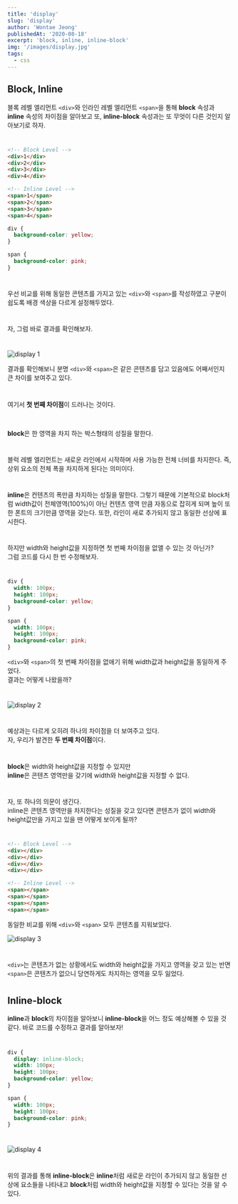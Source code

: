 ---
title: 'display'
slug: 'display'
author: 'Wontae Jeong'
publishedAt: '2020-08-18'
excerpt: 'block, inline, inline-block'
img: '/images/display.jpg'
tags:
  - css
---

## Block, Inline

블록 레벨 엘리먼트 `<div>`와 인라인 레벨 엘리먼트 `<span>`을 통해
**block** 속성과 **inline** 속성의 차이점을 알아보고
또, **inline-block** 속성과는 또 무엇이 다른 것인지 알아보기로 하자.

#

```html
<!-- Block Level -->
<div>1</div>
<div>2</div>
<div>3</div>
<div>4</div>

<!-- Inline Level -->
<span>1</span>
<span>2</span>
<span>3</span>
<span>4</span>
```

```css
div {
  background-color: yellow;
}

span {
  background-color: pink;
}
```

#

우선 비교를 위해 동일한 콘텐츠를 가지고 있는 `<div>`와 `<span>`를 작성하였고
구분이 쉽도록 배경 색상을 다르게 설정해두었다.

#

자, 그럼 바로 결과를 확인해보자.

#

<img src="https://i.imgur.com/1p2R3rh.jpg" alt="display 1" />

결과를 확인해보니 분명 `<div>`와 `<span>`은 같은 콘텐츠를 담고 있음에도 어째서인지 큰 차이를 보여주고 있다.

#

여기서 **첫 번째 차이점**이 드러나는 것이다.

<br/>
<p class="box">
<strong>block</strong>은 한 영역을 차지 하는 박스형태의 성질을 말한다.

#

블럭 레벨 엘리먼트는 새로운 라인에서 시작하며 사용 가능한 전체 너비를 차지한다. 즉, 상위 요소의 전체 폭을 차지하게 된다는 의미이다.

#

**inline**은 컨텐츠의 폭만큼 차지하는 성질을 말한다. 그렇기 때문에 기본적으로 block처럼 width값이 전체영역(100%)이 아닌 컨텐츠 영역 만큼 자동으로 잡히게 되며 높이 또한 폰트의 크기만큼 영역을 갖는다. 또한, 라인이 새로 추가되지 않고 동일한 선상에 표시한다.

</p>

#

하지만 width와 height값을 지정하면 첫 번째 차이점을 없앨 수 있는 것 아닌가?<br/>
그럼 코드를 다시 한 번 수정해보자.

#

```css
div {
  width: 100px;
  height: 100px;
  background-color: yellow;
}

span {
  width: 100px;
  height: 100px;
  background-color: pink;
}
```

`<div>`와 `<span>`의 첫 번째 차이점을 없애기 위해 width값과 height값을 동일하게 주었다.<br/>
결과는 어떻게 나왔을까?

#

<img src="https://i.imgur.com/j0vm1u7.jpg" alt="display 2" />

#

예상과는 다르게 오히려 하나의 차이점을 더 보여주고 있다.<br/>
자, 우리가 발견한 **두 번째 차이점**이다.

#

<p class="box">
  <strong>block</strong>은 width와 height값을 지정할 수 있지만
  <br />
  <strong>inline</strong>은 콘텐츠 영역만을 갖기에 width와 height값을 지정할 수
  없다.
</p>

#

자, 또 하나의 의문이 생긴다.<br/>
inline은 콘텐츠 영역만을 차지한다는 성질을 갖고 있다면 콘텐츠가 없이
width와 height값만을 가지고 있을 땐 어떻게 보이게 될까?

#

```html
<!-- Block Level -->
<div></div>
<div></div>
<div></div>
<div></div>

<!-- Inline Level -->
<span></span>
<span></span>
<span></span>
<span></span>
```

동일한 비교를 위해 `<div>`와 `<span>` 모두 콘텐츠를 지워보았다.

<img src="https://i.imgur.com/wd6WC89.jpg" alt="display 3" />

#

`<div>`는 콘텐츠가 없는 상황에서도 width와 height값을 가지고 영역을 갖고 있는 반면
`<span>`은 콘텐츠가 없으니 당연하게도 차지하는 영역을 모두 잃었다.

#

## Inline-block

**inline**과 **block**의 차이점을 알아보니 **inline-block**을 어느 정도 예상해볼 수 있을 것 같다.
바로 코드를 수정하고 결과를 알아보자!

#

```css
div {
  display: inline-block;
  width: 100px;
  height: 100px;
  background-color: yellow;
}

span {
  width: 100px;
  height: 100px;
  background-color: pink;
}
```

#

<img src="https://i.imgur.com/AXB8bwz.jpg" alt="display 4" />

#

위의 결과를 통해 **inline-block**은 **inline**처럼 새로운 라인이 추가되지 않고 동일한 선상에 요소들을 나타내고 **block**처럼 width와 height값을 지정할 수 있다는 것을 알 수 있다.
